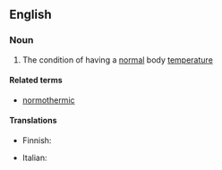==English==

===Noun===
{{en-noun|-}}

# {{lb|en|medicine}} The condition of having a [[normal]] body [[temperature]]

====Related terms====
* [[normothermic]]

====Translations====
{{trans-top|condition of having normal body temperature}}
* Finnish: {{t|fi|normaalilämpöisyys}}
{{trans-mid}}
* Italian: {{t|it|normotermia|f}}
{{trans-bottom}}